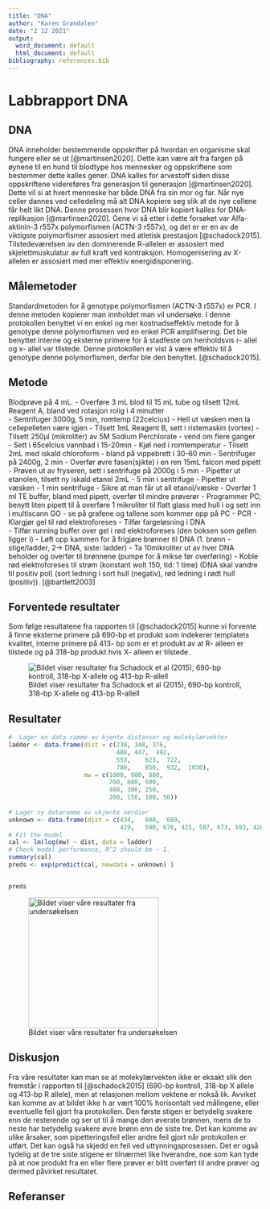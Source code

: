 ```yaml
---
title: "DNA"
author: "Karen Grøndalen"
date: "2 12 2021"
output:
  word_document: default
  html_document: default
bibliography: references.bib
---
```


# Labbrapport DNA

## DNA

DNA inneholder bestemmende oppskrifter på hvordan en organisme skal fungere eller se ut [@martinsen2020]. Dette kan være alt fra fargen på øynene til en hund til blodtype hos mennesker og oppskriftene som bestemmer dette kalles gener. DNA kalles for arvestoff siden disse oppskriftene videreføres fra generasjon til generasjon [@martinsen2020]. Dette vil si at hvert menneske har både DNA fra sin mor og far. Når nye celler dannes ved celledeling må alt DNA kopiere seg slik at de nye cellene får helt likt DNA. Denne prosessen hvor DNA blir kopiert kalles for DNA- replikasjon [@martinsen2020]. Gene vi så etter i dette forsøket var Alfa-aktinin-3 r557x polymorfismen (ACTN-3 r557x), og det er er en av de viktigste polymorfismer assosiert med atletisk prestasjon [@schadock2015]. Tilstedeværelsen av den dominerende R-allelen er assosiert med skjelettmuskulatur av full kraft ved kontraksjon. Homogenisering av X-allelen er assosiert med mer effektiv energidisponering.

## Målemetoder

Standardmetoden for å genotype polymorfismen (ACTN-3 r557x) er PCR. I denne metoden kopierer man innholdet man vil undersøke. I denne protokollen benyttet vi en enkel og mer kostnadseffektiv metode for å genotype denne polymorfismen ved en enkel PCR amplifisering. Det ble benyttet interne og eksterne primere for å stadfeste om henholdsvis r- allel og x- allel var tilstede. Denne protokollen er vist å være effektiv til å genotype denne polymorfismen, derfor ble den benyttet. [@schadock2015].

## Metode

Blodprøve på 4 mL. - Overføre 3 mL blod til 15 mL tube og tilsett 12mL Reagent A, bland ved rotasjon rolig i 4 minutter\
- Sentrifuger 3000g, 5 min, romtemp (22celcius) - Hell ut væsken men la cellepelleten være igjen - Tilsett 1mL Reagent B, sett i ristemaskin (vortex) - Tilsett 250µl (mikroliter) av 5M Sodium Perchlorate - vend om flere ganger\
- Sett i 65celcius vannbad i 15-20min - Kjøl ned i romtemperatur - Tilsett 2mL med iskald chloroform - bland på vippebrett i 30-60 min - Sentrifuger på 2400g, 2 min - Overfør øvre fasen(sjikte) i en ren 15mL falcon med pipett - Prøven ut av fryseren, sett i sentrifuge på 2000g i 5 min - Pipetter ut etanolen, tilsett ny iskald etanol 2mL - 5 min i sentrifuge - Pipetter ut væsken - 1 min sentrifuge - Sikre at man får ut all etanol/væske - Overfør 1 ml TE buffer, bland med pipett, overfør til mindre prøverør - Programmer PC; benytt liten pipett til å overføre 1 mikroliter til flatt glass med hull i og sett inn i multiscann GO - se på grafene og tallene som kommer opp på PC - PCR - Klargjør gel til rød elektroforeses - Tilfør fargeløsning i DNA\
- Tilfør running buffer over gel i rød elektroforeses (den boksen som gellen ligger i) - Løft opp kammen for å frigjøre brønner til DNA (1. brønn - stige/ladder, 2-\> DNA, siste: ladder) - Ta 10mikroliter ut av hver DNA beholder og overfør til brønnene (pumpe for å mikse før overføring) - Koble rød elektroforeses til strøm (konstant wolt 150, tid: 1 time) (DNA skal vandre til positiv pol) (sort ledning i sort hull (negativ), rød ledning i rødt hull (positiv)). [@bartlett2003]

## Forventede resultater

Som følge resultatene fra rapporten til [@schadock2015] kunne vi forvente å finne eksterne primere på 690-bp et produkt som indekerer templatets kvalitet, interne primere på 413- bp som er et produkt av at R- alleen er tilstede og på 318-bp produkt hvis X- alleen er tilstede.

![Bildet viser resultater fra Schadock et al (2015), 690-bp kontroll, 318-bp X-allele og 413-bp R-allell](images/stige1.png)

## Resultater

```r
#  Lager en data ramme av kjente distanser og molekylærvekter 
ladder <- data.frame(dist = c(238, 348, 376,
                              408, 447,  492,  
                              553,    623,  722,
                              780,    850,  932,  1030), 
                     mw = c(1000, 900, 800, 
                            700, 600, 500,
                            400, 300, 250, 
                            200, 150, 100, 50))
            
# Lager ny dataramme av ukjente verdier
unknown <- data.frame(dist = c(434,   600,  689,
                               429,   590, 676, 425, 587, 673, 593, 428, 675))
# Fit the model
cal <- lm(log(mw) ~ dist, data = ladder)
# Check model performance, R^2 should be ~ 1.
summary(cal)
preds <- exp(predict(cal, newdata = unknown) )



```

```r
preds 
```

![Bildet viser våre resultater fra undersøkelsen](images/stige.png){width="259"}

## Diskusjon

Fra våre resultater kan man se at molekylærvekten ikke er eksakt slik den fremstår i rapporten til [@schadock2015] (690-bp kontroll, 318-bp X allele og 413-bp R allele), men at relasjonen mellom vektene er nokså lik. Avviket kan komme av at bildet ikke h ar vært 100% horisontalt ved målingene, eller eventuelle feil gjort fra protokollen. Den første stigen er betydelig svakere enn de resterende og ser ut til å mange den øverste brønnen, mens de to neste har betydelig svakere øvre brønn enn de siste tre. Det kan komme av ulike årsaker, som pipetteringsfeil eller andre feil gjort når protokollen er utført. Det kan også ha skjedd en feil ved uttynningsprosessen. Det er også tydelig at de tre siste stigene er tilnærmet like hverandre, noe som kan tyde på at noe produkt fra en eller flere prøver er blitt overført til andre prøver og dermed påvirket resultatet.

## Referanser